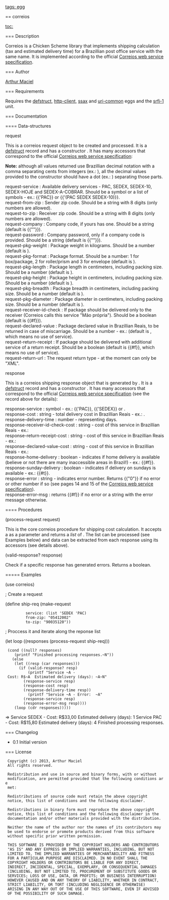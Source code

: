 [[tags: egg]]

== correios

[[toc:]]

=== Description

Correios is a Chicken Scheme library that implements shipping calculation (tax and estimated delivery time) for a Brazillian post office service with the same name. It is implemented according to the official [[http://www.correios.com.br/webServices/PDF/SCPP_manual_implementacao_calculo_remoto_de_precos_e_prazos.pdf|Correios web service specification]].

=== Author

[[/users/arthurmaciel|Arthur Maciel]]

=== Requirements

Requires the [[defstruct]], [[http-client]], [[ssax]] and [[uri-common]] eggs and the [[srfi-1]] unit.

=== Documentation

==== Data-structures

<record>request</record>

This is a correios request object to be created and processed. It is a [[defstruct]] record and has a constructor {{make-request}}. It has many accessors that correspond to the official [[http://www.correios.com.br/webServices/PDF/SCPP_manual_implementacao_calculo_remoto_de_precos_e_prazos.pdf|Correios web service specification]]:

'''Note:''' although all values returned use Brazillian decimal notation with a comma separating cents from integers (ex.: {{3,25}}), all the decimal values provided to the constructor should have a dot (ex.: {{3.25}}) separating those parts.

; request-service : Available delivery services - PAC, SEDEX, SEDEX-10, SEDEX-HOJE and SEDEX-A-COBRAR. Should be a symbol or a list of symbols - ex.: {{'PAC}}  or {{'(PAC SEDEX SEDEX-10)}}.
; request-from-zip : Sender zip code. Should be a string with 8 digits (only numbers are allowed).
; request-to-zip : Receiver zip code. Should be a string with 8 digits (only numbers are allowed).
; request-company : Company code, if yours has one. Should be a string (default is {{""}}).
; request-password : Company password, only if a company code is provided. Should be a string (default is {{""}}).
; request-pkg-weight : Package weight in kilograms. Should be a number (default is {{0.3}}).
; request-pkg-format : Package format. Should be a number: 1 for box/package, 2 for roller/prism and 3 for envelope (default is {{1}}).
; request-pkg-length : Package length in centimeters, including packing size. Should be a number (default is {{16}}).
; request-pkg-height : Package height in centimeters, including packing size. Should be a number (default is {{2}}).
; request-pkg-breadth : Package breadth in centimeters, including packing size. Should be a number (default is {{11}}).
; request-pkg-diameter : Package diameter in centimeters, including packing size. Should be a number (default is {{0}}). 
; request-receiver-id-check : If package should be delivered only to the receiver (Correios calls this service "Mão própria"). Should be a boolean (default is {{#f}}).
; request-declared-value : Package declared value in Brazillian Reais, to be returned in case of miscarriage. Should be a number - ex.: {{33.50}} (default is {{0}}, which means no use of service).
; request-return-receipt : If package should be delivered with additional service of a return receipt. Should be a boolean (default is {{#f}}, which means no use of service).
; request-return-url : The request return type - at the moment can only be "XML".

<record>response</record>

This is a correios shipping response object that is generated by {{process-request}}. It is a [[defstruct]] record and has a constructor {{make-response}}. It has many accessors that correspond to the official [[http://www.correios.com.br/webServices/PDF/SCPP_manual_implementacao_calculo_remoto_de_precos_e_prazos.pdf|Correios web service specification]] (see the {{request}} record above for details):

; response-service : symbol - ex.: {{'PAC}}, {{'SEDEX}} or {{SEDEX-10)}}.
; response-cost : string - total delivery cost in Brazillian Reais - ex.: {{15,80}}.
; response-delivery-time : number - representing days.
; response-receiver-id-check-cost : string - cost of this service in Brazillian Reais - ex.: {{3,20}}
; response-return-receipt-cost : string - cost of this service in Brazillian Reais - ex.: {{2,90}}
; response-declared-value-cost : string - cost of this service in Brazillian Reais - ex.: {{32,50}}
; response-home-delivery : boolean - indicates if home delivery is available (believe or not there are many inaccessible areas in Brazil!) - ex.: {{#f}}.
; response-sunday-delivery : boolean - indicates if delivery on sundays is available - ex.: {{#t}}.
; response-error : string - indicates error number. Returns {{"0"}} if no error or other number if so (see pages 14 and 15 of the [[http://www.correios.com.br/webServices/PDF/SCPP_manual_implementacao_calculo_remoto_de_precos_e_prazos.pdf|Correios web service specification]]).
; response-error-msg : returns {{#f}} if no error or a string with the error message otherwise.

==== Procedures

<procedure>(process-request request)</procedure>

This is the core correios procedure for shipping cost calculation. It accepts a {{request}} as a parameter and returns a ''list'' of {{response}}. The list can be processed (see Examples below) and data can be extracted from each response using its accessors (see {{response}} details above).

<procedure>(valid-response? response)</procedure>

Check if a specific response has generated errors. Returns a boolean.

===== Examples

<enscript highlight="scheme">
(use correios)

;; Create a request
(define ship-req (make-request 
		  service: (list 'SEDEX 'PAC)
		  from-zip: "05412002" 
		  to-zip: "90035120"))

;; Proccess it and iterate along the reponse list
(let loop ((responses (process-request ship-req)))
  (cond ((null? responses) 
	 (printf "Finished processing responses.~N"))
	(else
	 (let ((resp (car responses)))
	   (if (valid-response? resp)
	       (printf "Service ~A - Cost: R$~A  Estimated delivery (days): ~A~N" 
		 (response-service resp)
		 (response-cost resp)
		 (response-delivery-time resp))
	       (printf "Service ~A - Error:  ~A" 
		 (response-service resp)
		 (response-error-msg resp))))
	 (loop (cdr responses)))))
=> 
Service SEDEX - Cost: R$33,00  Estimated delivery (days): 1
Service PAC - Cost: R$15,80  Estimated delivery (days): 4
Finished processing responses.
</enscript>

=== Changelog

* 0.1 Initial version

=== License

  Copyright (c) 2013, Arthur Maciel
  All rights reserved.
  
  Redistribution and use in source and binary forms, with or without
  modification, are permitted provided that the following conditions are
  met:
  
  Redistributions of source code must retain the above copyright
  notice, this list of conditions and the following disclaimer.
  
  Redistributions in binary form must reproduce the above copyright
  notice, this list of conditions and the following disclaimer in the
  documentation and/or other materials provided with the distribution.
  
  Neither the name of the author nor the names of its contributors may
  be used to endorse or promote products derived from this software
  without specific prior written permission.
  
  THIS SOFTWARE IS PROVIDED BY THE COPYRIGHT HOLDERS AND CONTRIBUTORS
  "AS IS" AND ANY EXPRESS OR IMPLIED WARRANTIES, INCLUDING, BUT NOT
  LIMITED TO, THE IMPLIED WARRANTIES OF MERCHANTABILITY AND FITNESS
  FOR A PARTICULAR PURPOSE ARE DISCLAIMED. IN NO EVENT SHALL THE
  COPYRIGHT HOLDERS OR CONTRIBUTORS BE LIABLE FOR ANY DIRECT,
  INDIRECT, INCIDENTAL, SPECIAL, EXEMPLARY, OR CONSEQUENTIAL DAMAGES
  (INCLUDING, BUT NOT LIMITED TO, PROCUREMENT OF SUBSTITUTE GOODS OR
  SERVICES; LOSS OF USE, DATA, OR PROFITS; OR BUSINESS INTERRUPTION)
  HOWEVER CAUSED AND ON ANY THEORY OF LIABILITY, WHETHER IN CONTRACT,
  STRICT LIABILITY, OR TORT (INCLUDING NEGLIGENCE OR OTHERWISE)
  ARISING IN ANY WAY OUT OF THE USE OF THIS SOFTWARE, EVEN IF ADVISED
  OF THE POSSIBILITY OF SUCH DAMAGE.
